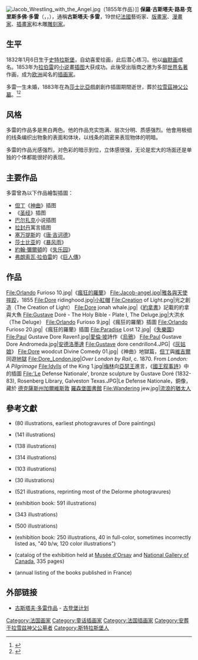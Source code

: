 {{Infobox artist
| name          = Paul Gustave Doré
| image         = Doré by Nadar 1867 cropped.jpg
| caption       = 1867年照片，[[納達爾_(攝影家)|納達爾]]攝| birth_name    =
| birth_date    = {{birth date|1832|1|6|df=y}}
| birth_place   = 法國[[斯特拉斯堡|斯特拉斯堡]]
| death_date    = {{death date and age|1883|1|23|1832|1|6|df=y}}
| death_place   = 法國巴黎
| nationality   =
| field         = 繪畫、版畫等
| movement      =
| works         =
| patrons       =
| awards        =
}}[[File:Jacob_Wrestling_with_the_Angel.jpg|right]]（1855年作品）]]
'''保羅·古斯塔夫·路易·克里斯多佛·多雷'''（{{lang-fr|Paul Gustave Louis Christophe Doré}}，{{IPA-fr|ɡys.tav dɔ.ʁe|lang}}，{{bd|1832年|1月6日|1883年|1月23日}}），通稱'''古斯塔夫·多雷'''，19世纪[[法國|法國]]藝術家、[[版畫|版畫家]]、[[漫畫家|漫畫家]]、[[插畫家|插畫家]]和木雕[[雕刻家|雕刻家]]。

== 生平 ==
1832年1月6日生于[[史特拉斯堡|史特拉斯堡]]，自幼喜爱绘画，此后潜心练习。他以[[幽默画|幽默画]]成名。1853年为[[拉伯雷|拉伯雷]]的[[小说|小说]]畫[[插图|插图]]大获成功。此後受出版商之邀为多部[[世界名著|世界名著]]作画，成为[[欧洲|欧洲]]闻名的[[插画家|插画家]]。

多雷一生未婚，1883年在為[[莎士比亞|莎士比亞]]戲劇創作插圖期間逝世，葬於[[拉雪茲神父公墓|拉雪茲神父公墓]]。<ref>{{cite web|last1=Stuthehistoryguy|title=Gustave Doré|url=https://www.findagrave.com/memorial/7477319|website=Findagrave|accessdate=12 November 2016|archive-date=2020-08-14|archive-url=https://web.archive.org/web/20200814062753/https://www.findagrave.com/memorial/7477319|dead-url=no}}</ref><ref>{{cite book|last1=Lyons|first1=Martin|title=Books: A Living History|date=2011|publisher=J. Paul Getty Museum|page=135}}</ref>

== 风格 ==
多雷的作品多是黑白两色。他的作品充实饱满、层次分明、质感强烈。他會用极细的线条编织出物象的表面和体块，以线条的疏密来表现物体的明暗。

多雷的作品光感强烈，对色彩的暗示到位，立体感很强，无论是宏大的场面还是单独的个体都能很好的表现。

== 主要作品 ==
多雷曾為以下作品繪製插圖：

* [[但丁|但丁]]《[[神曲|神曲]]》插图
* 《[[圣经|圣经]]》插图
* [[巴尔扎克|巴尔扎克]]小说插图
* [[拉封丹|拉封丹]]寓言插图
* [[塞万提斯|塞万提斯]]的《[[唐·吉诃德|唐·吉诃德]]》
* [[莎士比亚|莎士比亚]]的《[[暴風雨_(莎士比亞)|暴风雨]]》
* [[約翰·彌爾頓|約翰·彌爾頓]]的《[[失乐园|失乐园]]》
* [[弗朗索瓦·拉伯雷|弗朗索瓦·拉伯雷]]的《[[巨人傳|巨人傳]]》

== 作品 ==
<gallery>
File:Orlando Furioso 10.jpg|《[[瘋狂的羅蘭|瘋狂的羅蘭]]》
File:Jacob-angel.jpg|[[雅各與天使摔跤|雅各與天使摔跤]]，1855
File:Dore ridinghood.jpg|[[小紅帽|小紅帽]]
File:Creation of Light.png|光之創造（The Creation of Light）
File:Dore jonah whale.jpg|《[[約拿書|約拿書]]》記載的約拿與大魚
File:Gustave Doré - The Holy Bible - Plate I, The Deluge.jpg|大洪水（The Deluge）
File:Orlando Furioso 9.jpg|《瘋狂的羅蘭》插圖
File:Orlando Furioso 20.jpg|《瘋狂的羅蘭》插圖
File:Paradise Lost 12.jpg|《[[失樂園_(史詩)|失樂園]]》
File:Paul Gustave Dore Raven1.jpg|[[愛倫·坡|愛倫·坡]]詩作《[[烏鴉_(詩)|烏鴉]]》
File:Paul Gustave Dore Andromeda.jpg|[[安德洛墨達|安德洛墨達]]
File:Gustave dore cendrillon4.JPG|《[[灰姑娘|灰姑娘]]》
File:Dore woodcut Divine Comedy 01.jpg|《神曲》地獄篇，[[但丁|但丁]]與[[維吉爾|維吉爾]]同遊[[地獄|地獄]]
File:Dore_London.jpg|''Over London by Rail'', c. 1870. From ''London: A Pilgrimage''
File:Idylls of the King 1.jpg|[[梅林|梅林]]向[[亞瑟王|亞瑟王]]進言，《[[國王叙事詩|國王叙事詩]]》中的插圖
File:'Le Defense Nationale', bronze sculpture by Gustave Doré (1832-83), Rosenberg Library, Galveston Texas.JPG|Le Defense Nationale，銅像，藏於 [[德克薩斯州|德克薩斯州]][[加爾維斯敦_(德克薩斯州)|加爾維斯敦]] [[羅森堡圖書館|羅森堡圖書館]]
File:Wandering jew.jpg|[[流浪的猶太人|流浪的猶太人]]
</gallery>

==參考文獻==
{{reflist}}
{{Refbegin|2}}
*{{cite book |last=Delorme |first=Rene |year=1879 |title=Gustave Doré |location=Paris |publisher=Librairie d'Art}}(80 illustrations, earliest photogravures of Dore paintings)
*{{cite book |last=Roosevelt |first=Blanche |year=1885 |title=Life and Reminiscence of Gustave Doré |location=New York |publisher=Cassell & Co., Ltd.}}(141 illustrations)
*{{cite book |last=Jerrold |first=Blanchard |year=1891 |title=The Life of Gustave Doré |url=https://archive.org/details/lifegustavedor00jerrgoog |location=London |publisher=W. H. Allen & Co., Ltd.}}(138 illustrations)
*{{cite book |last=Valmy-Baysse |first=J. |year=1930 |title=Gustave Doré - L’Art et la Vie |location=Paris |publisher=Editions Marcel Seheur}}(314 illustrations)
*{{cite book |last=Deze |first=Louis |year=1930 |title=Gustave Doré - Bibliographie et catalogue complet de l'oeuvre |location=Paris |publisher=Editions Marcel Seheur}}(103 illustrations)
*{{cite book |last=LeBlanc |first=Henri |year=1931 |title=Catalogue de l'oeuvre complet de Gustave Doré |location=Paris |publisher=Ch. Bosse}}(30 illustrations)
*{{cite book |last=Farner |first=Konrad |year=1963 |title=Gustave Doré der Industrialisierte Romantiker |edition=(2V) |location=Dresden |publisher=Verlag der Kunst}}(521 illustrations, reprinting most of the Delorme photogravures)
*{{cite book |year=1983 |title=Gustave Doré 1832–1883 |location=Strasbourg |publisher=Musée d'Art Moderne}}(exhibition book: 591 illustrations)
*{{cite book |last=Renonciat |first=Annie |year=1983 |title=La vie et l'oeuvre de Gustave Doré |location=Paris |publisher=ACR Edition}}(343 illustrations)
*{{cite book |last=Malan |first=Dan |year=1995 |title=Gustave Doré, Adrift on Dreams of Splendor |location=St. Louis |publisher=MCE Publishing Co.}}(500 illustrations)
*{{cite book |year=2007 |title=Fantasy & Faith: the Art of Gustave Doré |location=New Haven |publisher=[[Yale_University_Press|Yale University Press]]}} (exhibition book: 250 illustrations, 40 in full-color, sometimes incorrectly listed as, "40 b/w, 120 color illustrations")
*{{cite book |last=Kaenel |first=Philippe |year=2014 |title=Doré: Master of Imagination |location=Paris |publisher=Flammarion |isbn=978-2-08-131643-0}} (catalog of the exhibition held at [[Musée_d'Orsay|Musée d'Orsay]] and [[National_Gallery_of_Canada|National Gallery of Canada]], 335 pages)
*{{Citation |title=Bibliographie de la France (Journal General de l'Imprimerie et de la Librairie)}} (annual listing of the books published in France)
{{Refend}}

== 外部链接 ==
* [http://onlinebooks.library.upenn.edu/webbin/gutbook/author?name=Dor%26eacute%3b%2c%20Gustave%2c%201832%2d1883 古斯塔夫·多雷作品] {{Wayback|url=http://onlinebooks.library.upenn.edu/webbin/gutbook/author?name=Dor%26eacute%3b%2c%20Gustave%2c%201832%2d1883 |date=20200820184310 }} - [[古登堡计划|古登堡计划]]
{{commonscat|Gustave Doré}}

{{Authority control}}
{{DEFAULTSORT:Dore, Gustave}}
[[Category:法国画家|Category:法国画家]]
[[Category:童话插画家|Category:童话插画家]]
[[Category:法国插画家|Category:法国插画家]]
[[Category:安葬于拉雪兹神父公墓者|Category:安葬于拉雪兹神父公墓者]]
[[Category:斯特拉斯堡人|Category:斯特拉斯堡人]]